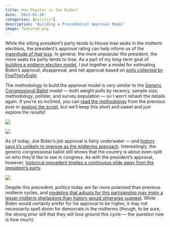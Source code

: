 ```yaml
---
title: How Popular is Joe Biden?
date: '2022-01-26'
categories: [politics]
description: 'Building a Presidential Approval Model'
image: featured.png
---
```


While the sitting president's party tends to House lose seats in the midterm elections, the president's approval rating can help inform us of the [magnitude of that loss](https://fivethirtyeight.com/features/some-early-clues-about-how-the-midterms-will-go/). In general, the more unpopular the president, the more seats his party tends to lose. As a part of my long-term goal of [building a midterm election model](https://www.thedatadiary.net/posts/2022-01-12-the-data-diary-year-in-review/), I put together a model for estimating Biden's approval, disapproval, and net approval based on [polls collected by FiveThirtyEight](https://projects.fivethirtyeight.com/biden-approval-rating/). 

The methodology to build the approval model is *very similar* to the [Generic Congressional Ballot](https://www.thedatadiary.net/posts/2021-12-14-do-voters-want-democrats-or-republicans-in-congress/) model --- both weight polls by recency, sample size, methodology, pollster, and survey population --- so I won't rehash the details again. If you're so inclined, you can [read the methodology](https://www.thedatadiary.net/posts/2021-12-14-do-voters-want-democrats-or-republicans-in-congress/) from the previous post or [explore the script](https://github.com/markjrieke/2022-midterm-forecasts/blob/main/scripts/approval_trends_weighting.R), but we'll keep this short and sweet and just explore the results!

![](pics/approval_disapproval_current.png)

![](pics/net_approval_current.png)

As of today, Joe Biden's job approval is fairly underwater --- and [history says it's unlikely to improve as the midterms approach](https://www.cnn.com/2021/11/13/politics/midterms-democrats-biden-analysis/index.html). Interestingly, the generic congressional ballot still shows that the country is about even-split on who they'd like to see in congress. As with the president's approval, however, [historical precedent implies a continuous slide away from the president's party](https://twitter.com/geoffreyvs/status/1438509217107701768). 

![](pics/generic_ballot_current.png)

Despite this precedent, politics today are far more polarized than previous midterm cycles, and [modeling that adjusts for this partisanship may imply a lesser midterm shellacking than history would otherwise suggest](https://gelliottmorris.substack.com/p/is-joe-biden-actually-that-unpopular). While Biden would certainly prefer for his approval to be higher, it may not necessarily spell doom for democrats in the midterms (though, to be sure, the strong prior still that they will lose ground this cycle --- the question now is how much). 







